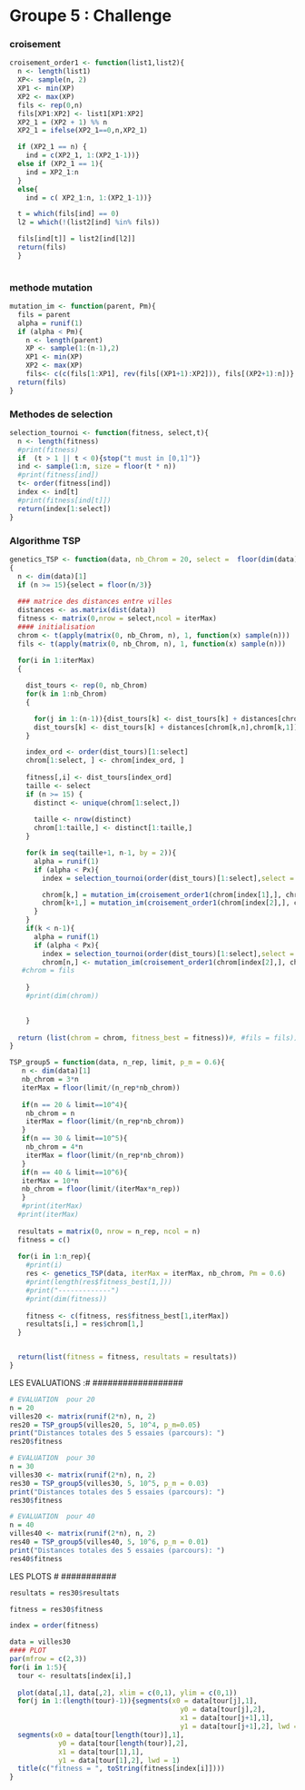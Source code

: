 #########################
# Groupe 5 : Challenge  #
#########################
### croisement
```r
croisement_order1 <- function(list1,list2){
  n <- length(list1)
  XP<- sample(n, 2)
  XP1 <- min(XP)
  XP2 <- max(XP)
  fils <- rep(0,n)
  fils[XP1:XP2] <- list1[XP1:XP2]
  XP2_1 = (XP2 + 1) %% n
  XP2_1 = ifelse(XP2_1==0,n,XP2_1)

  if (XP2_1 == n) {
    ind = c(XP2_1, 1:(XP2_1-1))}
  else if (XP2_1 == 1){
    ind = XP2_1:n
  }
  else{
    ind = c( XP2_1:n, 1:(XP2_1-1))}

  t = which(fils[ind] == 0)
  l2 = which(!(list2[ind] %in% fils))

  fils[ind[t]] = list2[ind[l2]]
  return(fils)
  }
  
```


### methode mutation
```r
mutation_im <- function(parent, Pm){
  fils = parent
  alpha = runif(1)
  if (alpha < Pm){
    n <- length(parent)
    XP <- sample(1:(n-1),2)
    XP1 <- min(XP)
    XP2 <- max(XP)
    fils<- c(c(fils[1:XP1], rev(fils[(XP1+1):XP2])), fils[(XP2+1):n])}
  return(fils)
}
```


### Methodes de selection

```r
selection_tournoi <- function(fitness, select,t){
  n <- length(fitness)
  #print(fitness)
  if  (t > 1 || t < 0){stop("t must in [0,1]")}
  ind <- sample(1:n, size = floor(t * n))
  #print(fitness[ind])
  t<- order(fitness[ind])
  index <- ind[t]
  #print(fitness[ind[t]])
  return(index[1:select])
}

```

### Algorithme TSP
```r
genetics_TSP <- function(data, nb_Chrom = 20, select =  floor(dim(data)[1]/2), Pm = 0.03, iterMax = 10, Px = 0.9, t = 0.6)
{
  n <- dim(data)[1]
  if (n >= 15){select = floor(n/3)}
  
  ### matrice des distances entre villes
  distances <- as.matrix(dist(data))
  fitness <- matrix(0,nrow = select,ncol = iterMax)
  #### initialisation
  chrom <- t(apply(matrix(0, nb_Chrom, n), 1, function(x) sample(n)))
  fils <- t(apply(matrix(0, nb_Chrom, n), 1, function(x) sample(n)))
            
  for(i in 1:iterMax)
  {

    dist_tours <- rep(0, nb_Chrom)
    for(k in 1:nb_Chrom)
    {

      for(j in 1:(n-1)){dist_tours[k] <- dist_tours[k] + distances[chrom[k,j],chrom[k,j+1]]} 
      dist_tours[k] <- dist_tours[k] + distances[chrom[k,n],chrom[k,1]]
    }

    index_ord <- order(dist_tours)[1:select]
    chrom[1:select, ] <- chrom[index_ord, ]
    
    fitness[,i] <- dist_tours[index_ord]
    taille <- select
    if (n >= 15) {
      distinct <- unique(chrom[1:select,])
    
      taille <- nrow(distinct)
      chrom[1:taille,] <- distinct[1:taille,]
    }

    for(k in seq(taille+1, n-1, by = 2)){
      alpha = runif(1)
      if (alpha < Px){
        index = selection_tournoi(order(dist_tours)[1:select],select = 2,t = t)

        chrom[k,] = mutation_im(croisement_order1(chrom[index[1],], chrom[index[2],]),Pm = Pm)
        chrom[k+1,] = mutation_im(croisement_order1(chrom[index[2],], chrom[index[1],]),Pm = Pm)
      }
    }
    if(k < n-1){
      alpha = runif(1)
      if (alpha < Px){
        index = selection_tournoi(order(dist_tours)[1:select],select = 2,t = t)
        chrom[n,] <- mutation_im(croisement_order1(chrom[index[2],], chrom[index[1],]),Pm = Pm)}
   #chrom = fils  
      
    }
    #print(dim(chrom))
    

    }
  
  return (list(chrom = chrom, fitness_best = fitness))#, #fils = fils))
}
```

```r

TSP_group5 = function(data, n_rep, limit, p_m = 0.6){
   n <- dim(data)[1]
   nb_chrom = 3*n
   iterMax = floor(limit/(n_rep*nb_chrom))
   
   if(n == 20 & limit==10^4){  
    nb_chrom = n
    iterMax = floor(limit/(n_rep*nb_chrom))
   }
   if(n == 30 & limit==10^5){  
    nb_chrom = 4*n
    iterMax = floor(limit/(n_rep*nb_chrom))
   }
   if(n == 40 & limit==10^6){
   iterMax = 10*n
   nb_chrom = floor(limit/(iterMax*n_rep))
   }
   #print(iterMax)
  #print(iterMax)
  
  resultats = matrix(0, nrow = n_rep, ncol = n)
  fitness = c()
  
  for(i in 1:n_rep){
    #print(i)
    res <- genetics_TSP(data, iterMax = iterMax, nb_chrom, Pm = 0.6)
    #print(length(res$fitness_best[1,]))
    #print("-------------")
    #print(dim(fitness))
    
    fitness <- c(fitness, res$fitness_best[1,iterMax])
    resultats[i,] = res$chrom[1,]
  }


  return(list(fitness = fitness, resultats = resultats))
}
```
##################
LES EVALUATIONS :#
##################
```r
# EVALUATION  pour 20
n = 20
villes20 <- matrix(runif(2*n), n, 2)
res20 = TSP_group5(villes20, 5, 10^4, p_m=0.05)
print("Distances totales des 5 essaies (parcours): ")
res20$fitness
```

```r
# EVALUATION  pour 30
n = 30
villes30 <- matrix(runif(2*n), n, 2)
res30 = TSP_group5(villes30, 5, 10^5, p_m = 0.03)
print("Distances totales des 5 essaies (parcours): ")
res30$fitness
```

```r
# EVALUATION  pour 40
n = 40
villes40 <- matrix(runif(2*n), n, 2)
res40 = TSP_group5(villes40, 5, 10^6, p_m = 0.01)
print("Distances totales des 5 essaies (parcours): ")
res40$fitness
```
###########
LES PLOTS #
###########

```r

resultats = res30$resultats

fitness = res30$fitness

index = order(fitness)

data = villes30
#### PLOT
par(mfrow = c(2,3))
for(i in 1:5){
  tour <- resultats[index[i],]
    
  plot(data[,1], data[,2], xlim = c(0,1), ylim = c(0,1))
  for(j in 1:(length(tour)-1)){segments(x0 = data[tour[j],1],
                                          y0 = data[tour[j],2], 
                                          x1 = data[tour[j+1],1], 
                                          y1 = data[tour[j+1],2], lwd = 1)}
  segments(x0 = data[tour[length(tour)],1],
            y0 = data[tour[length(tour)],2], 
            x1 = data[tour[1],1], 
            y1 = data[tour[1],2], lwd = 1)
  title(c("fitness = ", toString(fitness[index[i]])))
}
```

